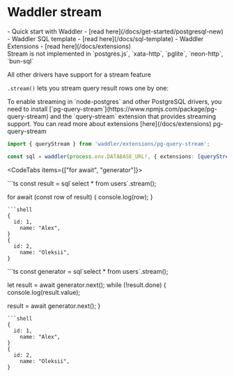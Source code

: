 
# Waddler stream
<Prerequisites>
- Quick start with Waddler - [read here](/docs/get-started/postgresql-new)
- Waddler SQL template - [read here](/docs/sql-template)
- Waddler Extensions - [read here](/docs/extensions)
</Prerequisites>
<br/>

<Callout type='info' title='Note'>
Stream is not implemented in `postgres.js`, `xata-http`, `pglite`, `neon-http`, `bun-sql`

All other drivers have support for a stream feature
</Callout>

`.stream()` lets you stream query result rows one by one:

<Callout type='warning'>
To enable streaming in `node-postgres` and other PostgreSQL drivers, 
you need to install [`pg-query-stream`](https://www.npmjs.com/package/pg-query-stream) and the `query-stream` extension that provides streaming support.
You can read more about extensions [here](/docs/extensions)

<Npm>
pg-query-stream
</Npm>

```ts
import { queryStream } from 'waddler/extensions/pg-query-stream';

const sql = waddler(process.env.DATABASE_URL!, { extensions: [queryStream()] })
```
</Callout>

<CodeTabs items={["for await", "generator"]}>
<Section>
```ts
const result = sql`select * from users`.stream();

for await (const row of result) {
  console.log(row);
}
```
```shell
{
  id: 1,
	name: "Alex",
}
{
  id: 2,
	name: "Oleksii",
}
```
</Section>
<Section>
```ts
const generator = sql`select * from users`.stream();

let result = await generator.next();
while (!result.done) {
  console.log(result.value);

  result = await generator.next();
}
```
```shell
{
  id: 1,
	name: "Alex",
}
{
  id: 2,
	name: "Oleksii",
}
```
</Section>
</CodeTabs>
